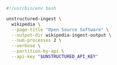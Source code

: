 ```bash Shell
#!/usr/bin/env bash

unstructured-ingest \
  wikipedia \
  --page-title "Open Source Software" \
  --output-dir wikipedia-ingest-output \
  --num-processes 2 \
  --verbose \
  --partition-by-api \
  --api-key "$UNSTRUCTURED_API_KEY"
```
